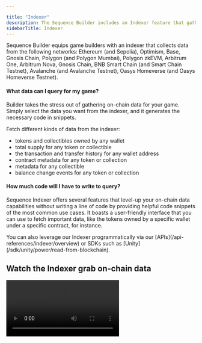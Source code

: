 ---

title: "Indexer"
description: The Sequence Builder includes an Indexer feature that gathers data from various blockchain networks like Ethereum, Polygon, Avalanche, and more.
sidebarTitle: Indexer
---



Sequence Builder equips game builders with an indexer that collects data from the following networks: Ethereum (and Sepolia), Optimism, Base, Gnosis Chain, Polygon (and Polygon Mumbai), Polygon zkEVM, Arbitrum One, Arbitrum Nova, Gnosis Chain, BNB Smart Chain (and Smart Chain Testnet), Avalanche (and Avalanche Testnet), Oasys Homeverse (and Oasys Homeverse Testnet).

#### What data can I query for my game?

Builder takes the stress out of gathering on-chain data for your game. Simply select the data you want from the indexer, and it generates the necessary code in snippets.

Fetch different kinds of data from the indexer:

- tokens and collectibles owned by any wallet
- total supply for any token or collectible
- the transaction and transfer history for any wallet address
- contract metadata for any token or collection
- metadata for any collectible
- balance change events for any token or collection

#### How much code will I have to write to query?

Sequence Indexer offers several features that level-up your on-chain data capabilities without writing a line of code by providing helpful code snippets of the most common use cases. It boasts a user-friendly interface that you can use to fetch important data, like the tokens owned by a specific wallet under a specific contract, for instance.

<Tip>
You can also leverage our Indexer programmatically via our [APIs](/api-references/indexer/overview) or SDKs such as [Unity](/sdk/unity/power/read-from-blockchain).
</Tip>

## Watch the Indexer grab on-chain data
<Frame>
<video
  controls
  className="w-full aspect-video"
  src="/video/builder/08_Indexer.mp4"
></video>
</Frame>
